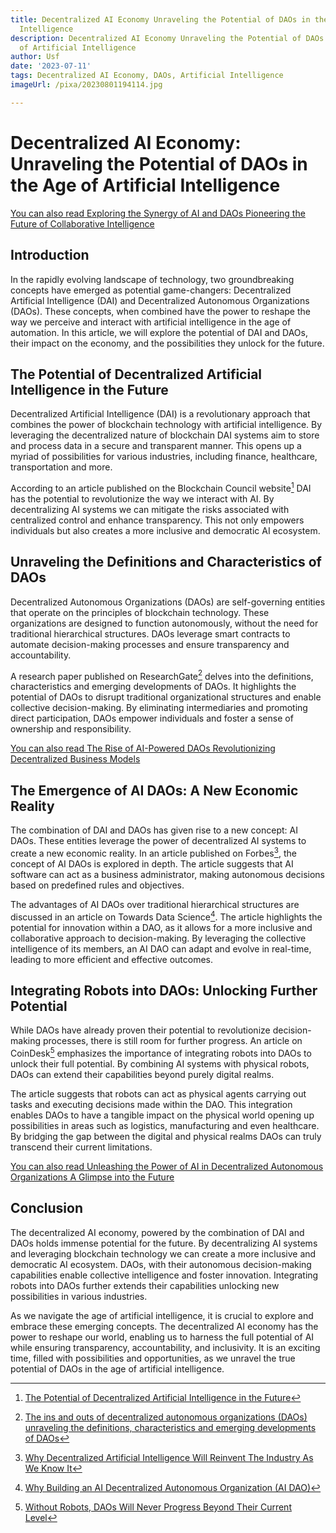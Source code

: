 ```yaml
---
title: Decentralized AI Economy Unraveling the Potential of DAOs in the Age of Artificial
  Intelligence
description: Decentralized AI Economy Unraveling the Potential of DAOs in the Age
  of Artificial Intelligence
author: Usf
date: '2023-07-11'
tags: Decentralized AI Economy, DAOs, Artificial Intelligence
imageUrl: /pixa/20230801194114.jpg

---
```

# Decentralized AI  Economy: Unraveling the Potential of  DAOs in  the Age of Artificial Intelligence

[You can also read Exploring the Synergy of AI and DAOs Pioneering the Future of Collaborative Intelligence](Exploring%20the%20Synergy%20of%20AI%20and%20DAOs%20Pioneering%20the%20Future%20of%20Collaborative%20Intelligence)


## Introduction

In the rapidly evolving landscape of  technology, two groundbreaking concepts have emerged as potential  game-changers: Decentralized Artificial Intelligence (DAI) and Decentralized Autonomous Organizations (DAOs). These concepts, when combined have the power to reshape the way we perceive and interact with artificial intelligence  in the age of automation. In this article, we will explore the potential of DAI and DAOs, their impact on the economy, and the possibilities they  unlock for the future.

## The Potential of Decentralized Artificial Intelligence in the Future

Decentralized Artificial  Intelligence (DAI) is a revolutionary approach that combines the power of blockchain technology with artificial intelligence.  By leveraging  the decentralized nature of blockchain DAI systems aim  to store and process data in a secure and transparent  manner. This opens up a myriad of possibilities for various industries,  including finance, healthcare,  transportation and more.

According to an article published on  the Blockchain Council website[^1] DAI has the potential to revolutionize  the way we interact  with AI. By decentralizing AI systems we can  mitigate the  risks associated  with centralized control and enhance transparency. This not only empowers individuals but also creates a more inclusive  and democratic  AI ecosystem.

##  Unraveling the Definitions and Characteristics  of DAOs

Decentralized Autonomous Organizations (DAOs) are self-governing  entities that operate on the principles of blockchain technology. These organizations are designed to function autonomously, without the need for traditional hierarchical structures. DAOs leverage smart contracts to automate decision-making processes and ensure transparency and accountability.

A research paper published on ResearchGate[^2] delves  into  the definitions, characteristics and emerging  developments of DAOs. It highlights the  potential  of DAOs to disrupt traditional  organizational structures and enable collective decision-making. By eliminating intermediaries and  promoting direct participation,  DAOs empower  individuals and foster a sense  of ownership and responsibility.

[You can also read  The Rise of AI-Powered DAOs Revolutionizing  Decentralized Business Models](The%20Rise%20of%20AI-Powered%20DAOs%20Revolutionizing%20Decentralized%20Business%20Models)


## The Emergence of AI DAOs: A New Economic Reality

The combination of DAI and DAOs  has given  rise to a new  concept: AI DAOs. These entities leverage  the power of decentralized AI systems to create a new economic reality.  In an article published on Forbes[^3], the concept of AI DAOs is explored in depth. The  article suggests that AI software can act as a  business administrator, making autonomous decisions based on predefined rules and  objectives.

The advantages of AI  DAOs over traditional hierarchical structures are discussed in  an article on Towards Data Science[^4]. The article highlights the potential for innovation within a DAO, as it allows for a more inclusive and collaborative approach to decision-making. By leveraging the collective intelligence  of its members, an AI DAO can adapt and evolve in real-time, leading to more efficient and effective outcomes.

## Integrating  Robots into DAOs:  Unlocking Further Potential

While DAOs have already proven their  potential to revolutionize decision-making processes, there is still room for further progress. An article on CoinDesk[^5] emphasizes the importance of integrating robots into DAOs to unlock their full  potential. By combining AI systems with physical robots, DAOs can extend their capabilities  beyond purely digital realms.

The article suggests that robots can act as  physical agents carrying out tasks and executing decisions made within the DAO. This integration  enables DAOs to have a tangible impact on the physical world opening up possibilities in areas such as logistics, manufacturing and even healthcare.  By bridging  the gap between the digital and physical realms DAOs can truly transcend their current limitations.

[You  can also  read  Unleashing the Power  of AI in Decentralized Autonomous Organizations A Glimpse into the Future](Unleashing%20the%20Power%20of%20AI%20in%20Decentralized%20Autonomous%20Organizations%20A%20Glimpse%20into%20the%20Future)


## Conclusion

The decentralized AI economy, powered by the  combination of DAI and DAOs holds immense potential for the future. By  decentralizing  AI systems  and leveraging blockchain technology  we can create a more inclusive and democratic AI ecosystem. DAOs, with their autonomous decision-making capabilities enable collective intelligence and foster innovation. Integrating robots into DAOs further extends their capabilities unlocking new  possibilities in various industries.

As we navigate the age of  artificial intelligence, it is crucial to explore and embrace these emerging concepts. The decentralized AI economy has the power to reshape our world, enabling us to harness the full potential of AI while ensuring transparency, accountability, and  inclusivity. It is an  exciting time, filled with possibilities and opportunities, as we unravel the true  potential of DAOs in the age of artificial intelligence.

[^1]: [The Potential of Decentralized Artificial Intelligence  in  the Future](https://www.blockchain-council.org/ai/the-potential-of-decentralized-artificial-intelligence-in-the-future/)
[^2]:  [The ins and outs of  decentralized autonomous  organizations (DAOs) unraveling the definitions, characteristics and emerging developments of DAOs](https://www.researchgate.net/publication/371702864_The_ins_and_outs_of_decentralized_autonomous_organizations_DAOs_unraveling_the_definitions_characteristics_and_emerging_developments_of_DAOs)
[^3]: [Why Decentralized Artificial Intelligence Will Reinvent The Industry As We Know  It](https://www.forbes.com/sites/forbestechcouncil/2017/11/16/why-decentralized-artificial-intelligence-will-reinvent-the-industry-as-we-know-it/?sh=55252ce6511a)
[^4]: [Why Building an AI Decentralized Autonomous Organization (AI DAO)](https://towardsdatascience.com/why-building-an-ai-decentralized-autonomous-organization-ai-dao-85d018700e1a)
[^5]: [Without Robots, DAOs Will Never Progress Beyond  Their Current Level](https://www.coindesk.com/layer2/2022/03/18/without-robots-daos-will-never-progress-beyond-their-current-level/)